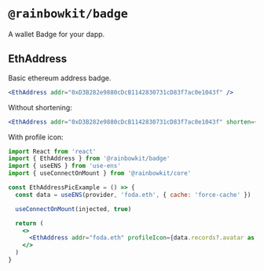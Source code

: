 
# `@rainbowkit/badge`

A wallet Badge for your dapp.

## EthAddress

Basic ethereum address badge.

```jsx
<EthAddress addr="0xD3B282e9880cDcB1142830731cD83f7ac0e1043f" />
```

<EthAddress addr="0xD3B282e9880cDcB1142830731cD83f7ac0e1043f" />

Without shortening:

```jsx
<EthAddress addr="0xD3B282e9880cDcB1142830731cD83f7ac0e1043f" shorten={false} />
```

<EthAddress addr="0xD3B282e9880cDcB1142830731cD83f7ac0e1043f" shorten={false} />

With profile icon:

```jsx
import React from 'react'
import { EthAddress } from '@rainbowkit/badge'
import { useENS } from 'use-ens'
import { useConnectOnMount } from '@rainbowkit/core'

const EthAddressPicExample = () => {
  const data = useENS(provider, 'foda.eth', { cache: 'force-cache' })

  useConnectOnMount(injected, true)

  return (
    <>
      <EthAddress addr="foda.eth" profileIcon={data.records?.avatar as string} />
    </>
  )
}
```

<EthAddressPic />

